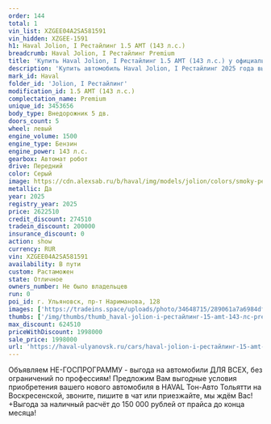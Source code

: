 ```yaml
---
order: 144
total: 1
vin_list: XZGEE04A2SA581591
vin_hidden: XZGEE-1591
h1: Haval Jolion, I Рестайлинг 1.5 AMT (143 л.с.)
breadcrumb: Haval Jolion, I Рестайлинг Premium
title: 'Купить Haval Jolion, I Рестайлинг 1.5 AMT (143 л.с.) у официального дилера в Ульяновске'
description: 'Купить автомобиль Haval Jolion, I Рестайлинг 2025 года выпуска, комплектация Premium, цвет - Серый, двигатель - 1.5 AMT (143 л.с.) у официального дилера в г. Ульяновск. Стоимость данного автомобиля Haval Jolion, I Рестайлинг – 1998000'
mark_id: Haval
folder_id: 'Jolion, I Рестайлинг'
modification_id: 1.5 AMT (143 л.с.)
complectation_name: Premium
unique_id: 3453656
body_type: Внедорожник 5 дв.
doors_count: 5
wheel: левый
engine_volume: 1500
engine_type: Бензин
engine_power: 143 л.с.
gearbox: Автомат робот
drive: Передний
color: Серый
image: https://cdn.alexsab.ru/b/haval/img/models/jolion/colors/smoky-pearls.webp
metallic: Да
year: 2025
registry_year: 2025
price: 2622510
credit_discount: 274510
tradein_discount: 200000
insurance_discount: 0
action: show
currency: RUR
vin: XZGEE04A2SA581591
availability: В пути
custom: Растаможен
state: Отличное
owners_number: Не было владельцев
run: 0
poi_id: г. Ульяновск, пр-т Нариманова, 128
images: ['https://tradeins.space/uploads/photo/34648715/289061a7a6984df7076b1f223ce870d0.JPG', 'https://tradeins.space/uploads/photo/34648716/25585bd175a1b512ff3be09cda784671.JPG', 'https://tradeins.space/uploads/photo/34648717/2c8cf081226e85f5c4a6ee80609f375b.JPG', 'https://tradeins.space/uploads/photo/34648718/fb1152be47b835551897d226c749df7b.JPG', 'https://tradeins.space/uploads/photo/34648719/72fc6b1fa6cd9447d7936c3d32e9e8c6.JPG', 'https://tradeins.space/uploads/photo/34648720/a7cec97cc146b42662993154616d846f.JPG', 'https://tradeins.space/uploads/photo/34648721/96f1bf50c61ad8aa8fd980a923d93189.JPG', 'https://tradeins.space/uploads/photo/34648722/00c0134580a4bf7e513df422592fa882.JPG', 'https://tradeins.space/uploads/photo/34648723/41dcb086b066af99396923f9cf013248.JPG', 'https://tradeins.space/uploads/photo/34648724/cee5e5c7b6e01913d4f303207323bec1.JPG']
thumbs: ['/img/thumbs/thumb_haval-jolion-i-рестайлинг-15-amt-143-лс-premium-серый-2025_870d0_0.webp', '/img/thumbs/thumb_haval-jolion-i-рестайлинг-15-amt-143-лс-premium-серый-2025_84671_1.webp', '/img/thumbs/thumb_haval-jolion-i-рестайлинг-15-amt-143-лс-premium-серый-2025_f375b_2.webp', '/img/thumbs/thumb_haval-jolion-i-рестайлинг-15-amt-143-лс-premium-серый-2025_9df7b_3.webp', '/img/thumbs/thumb_haval-jolion-i-рестайлинг-15-amt-143-лс-premium-серый-2025_9e8c6_4.webp']
max_discount: 624510
priceWithDiscount: 1998000
sale_price: 1998000
url: 'https://haval-ulyanovsk.ru/cars/haval-jolion-i-рестайлинг-15-amt-143-лс-premium-серый-2025/'
---
```

<p>
 Объявляем НЕ-ГОСПРОГРАММУ - выгода на автомобили ДЛЯ ВСЕХ, без ограничений по профессиям! Предложим Вам выгодные условия приобретения вашего нового автомобиля в HAVAL Тон-Авто Тольятти на Воскресенской, звоните, пишите в чат или приезжайте, мы ждём Вас! +Выгода за наличный расчёт до 150 000 рублей от прайса до конца месяца!
</p>
<p>
</p>
<p>
</p>
